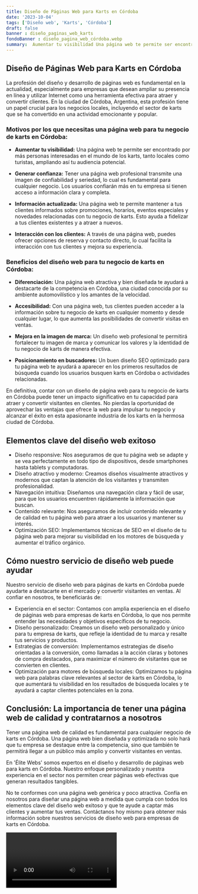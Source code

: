 ```yaml
---
title: Diseño de Páginas Web para Karts en Córdoba
date: '2023-10-04'
tags: ['Diseño web', 'Karts', 'Córdoba']
draft: false
banner : diseño_paginas_web_karts
fondoBanner : diseño_pagina_web_córdoba.webp
summary:  Aumentar tu visibilidad Una página web te permite ser encontrado por más personas interesadas en el mundo de los karts, tanto locales como turistas, ampliando así tu audiencia potencial.
---
```


## Diseño de Páginas Web para Karts en Córdoba
La profesión del diseño y desarrollo de páginas web es fundamental en la actualidad, especialmente para empresas que desean ampliar su presencia en línea y utilizar Internet como una herramienta efectiva para atraer y convertir clientes. En la ciudad de Córdoba, Argentina, esta profesión tiene un papel crucial para los negocios locales, incluyendo el sector de karts que se ha convertido en una actividad emocionante y popular.

### Motivos por los que necesitas una página web para tu negocio de karts en Córdoba:

* **Aumentar tu visibilidad:** Una página web te permite ser encontrado por más personas interesadas en el mundo de los karts, tanto locales como turistas, ampliando así tu audiencia potencial.

* **Generar confianza:** Tener una página web profesional transmite una imagen de confiabilidad y seriedad, lo cual es fundamental para cualquier negocio. Los usuarios confiarán más en tu empresa si tienen acceso a información clara y completa.

* **Información actualizada:** Una página web te permite mantener a tus clientes informados sobre promociones, horarios, eventos especiales y novedades relacionadas con tu negocio de karts. Esto ayuda a fidelizar a tus clientes existentes y a atraer a nuevos.

* **Interacción con los clientes:** A través de una página web, puedes ofrecer opciones de reserva y contacto directo, lo cual facilita la interacción con tus clientes y mejora su experiencia.

### Beneficios del diseño web para tu negocio de karts en Córdoba:

* **Diferenciación:** Una página web atractiva y bien diseñada te ayudará a destacarte de la competencia en Córdoba, una ciudad conocida por su ambiente automovilístico y los amantes de la velocidad.

* **Accesibilidad:** Con una página web, tus clientes pueden acceder a la información sobre tu negocio de karts en cualquier momento y desde cualquier lugar, lo que aumenta las posibilidades de convertir visitas en ventas.

* **Mejora en la imagen de marca:** Un diseño web profesional te permitirá fortalecer tu imagen de marca y comunicar los valores y la identidad de tu negocio de karts de manera efectiva.

* **Posicionamiento en buscadores:** Un buen diseño SEO optimizado para tu página web te ayudará a aparecer en los primeros resultados de búsqueda cuando los usuarios busquen karts en Córdoba o actividades relacionadas.

En definitiva, contar con un diseño de página web para tu negocio de karts en Córdoba puede tener un impacto significativo en tu capacidad para atraer y convertir visitantes en clientes. No pierdas la oportunidad de aprovechar las ventajas que ofrece la web para impulsar tu negocio y alcanzar el éxito en esta apasionante industria de los karts en la hermosa ciudad de Córdoba.

<GifSeo />

<Cta />

## Elementos clave del diseño web exitoso

- Diseño responsive: Nos aseguramos de que tu página web se adapte y se vea perfectamente en todo tipo de dispositivos, desde smartphones hasta tablets y computadoras.
- Diseño atractivo y moderno: Creamos diseños visualmente atractivos y modernos que captan la atención de los visitantes y transmiten profesionalidad.
- Navegación intuitiva: Diseñamos una navegación clara y fácil de usar, para que los usuarios encuentren rápidamente la información que buscan.
- Contenido relevante: Nos aseguramos de incluir contenido relevante y de calidad en tu página web para atraer a los usuarios y mantener su interés.
- Optimización SEO: Implementamos técnicas de SEO en el diseño de tu página web para mejorar su visibilidad en los motores de búsqueda y aumentar el tráfico orgánico.

## Cómo nuestro servicio de diseño web puede ayudar

Nuestro servicio de diseño web para páginas de karts en Córdoba puede ayudarte a destacarte en el mercado y convertir visitantes en ventas. Al confiar en nosotros, te beneficiarás de:

- Experiencia en el sector: Contamos con amplia experiencia en el diseño de páginas web para empresas de karts en Córdoba, lo que nos permite entender las necesidades y objetivos específicos de tu negocio.
- Diseño personalizado: Creamos un diseño web personalizado y único para tu empresa de karts, que refleje la identidad de tu marca y resalte tus servicios y productos.
- Estrategias de conversión: Implementamos estrategias de diseño orientadas a la conversión, como llamadas a la acción claras y botones de compra destacados, para maximizar el número de visitantes que se convierten en clientes.
- Optimización para motores de búsqueda locales: Optimizamos tu página web para palabras clave relevantes al sector de karts en Córdoba, lo que aumentará tu visibilidad en los resultados de búsqueda locales y te ayudará a captar clientes potenciales en la zona.

## Conclusión: La importancia de tener una página web de calidad y contratarnos a nosotros

Tener una página web de calidad es fundamental para cualquier negocio de karts en Córdoba. Una página web bien diseñada y optimizada no solo hará que tu empresa se destaque entre la competencia, sino que también te permitirá llegar a un público más amplio y convertir visitantes en ventas.

En 'Élite Webs' somos expertos en el diseño y desarrollo de páginas web para karts en Córdoba. Nuestro enfoque personalizado y nuestra experiencia en el sector nos permiten crear páginas web efectivas que generan resultados tangibles.

No te conformes con una página web genérica y poco atractiva. Confía en nosotros para diseñar una página web a medida que cumpla con todos los elementos clave del diseño web exitoso y que te ayude a captar más clientes y aumentar tus ventas. Contáctanos hoy mismo para obtener más información sobre nuestros servicios de diseño web para empresas de karts en Córdoba.

<Video />

<CtaBot job='Karts' city='Córdoba'/>

<Gmaps query='Córdoba+españa+maps' />